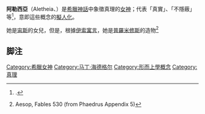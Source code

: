 '''阿勒西亞'''（Aletheia、{{lang-grc|ἀλήθεια}}）是[[希臘神話|希臘神話]]中象徵真理的[[女神|女神]]；代表「真實」、「不隱蔽」等<ref>{{LSJ|a)lh/qeia|ἀλήθεια|ref}}.</ref>，意即這些概念的[[擬人化|擬人化]]。

她是[[宙斯|宙斯]]的女兒，但是，根據[[伊索寓言|伊索寓言]]，她是[[普羅米修斯|普羅米修斯]]的造物<ref>Aesop, Fables 530 (from Phaedrus Appendix 5)</ref>

== 脚注 ==
{{reflist}}

{{DEFAULTSORT:Aletheia}}
[[Category:希臘女神|Category:希臘女神]]
[[Category:马丁·海德格尔|Category:马丁·海德格尔]]
[[Category:形而上學概念|Category:形而上學概念]]
[[Category:真理|Category:真理]]